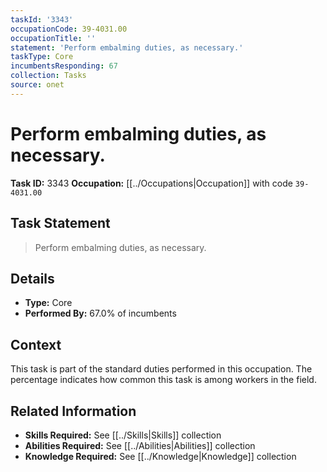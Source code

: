 ```yaml
---
taskId: '3343'
occupationCode: 39-4031.00
occupationTitle: ''
statement: 'Perform embalming duties, as necessary.'
taskType: Core
incumbentsResponding: 67
collection: Tasks
source: onet
---
```

# Perform embalming duties, as necessary.

**Task ID:** 3343
**Occupation:** [[../Occupations|Occupation]] with code `39-4031.00`

## Task Statement

> Perform embalming duties, as necessary.

## Details

- **Type:** Core
- **Performed By:** 67.0% of incumbents

## Context

This task is part of the standard duties performed in this occupation. The percentage indicates how common this task is among workers in the field.

## Related Information

- **Skills Required:** See [[../Skills|Skills]] collection
- **Abilities Required:** See [[../Abilities|Abilities]] collection
- **Knowledge Required:** See [[../Knowledge|Knowledge]] collection
